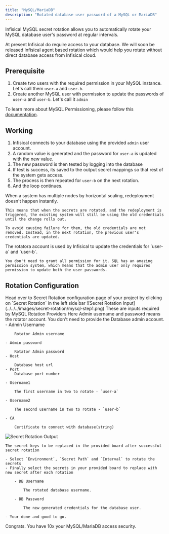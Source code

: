```yaml
---
title: "MySQL/MariaDB"
description: "Rotated database user password of a MySQL or MariaDB"
---
```


Infisical MySQL secret rotation allows you to automatically rotate your MySQL database user's password at regular intervals.

<Warning>
	At present Infisical do require access to your database. We will soon be released Infisical agent based rotation which would help you rotate without direct database access from Infisical cloud.
</Warning>

## Prerequisite

1. Create two users with the required permission in your MySQL instance. Let's call them `user-a` and `user-b`.
2. Create another MySQL user with permission to update the passwords of `user-a` and `user-b`. Let's call it `admin`

To learn more about MySQL Permissioning, please follow this [documentation](https://dev.mysql.com/doc/refman/8.0/en/privileges-provided.html).

## Working

1. Infisical connects to your database using the provided `admin` user account.
2. A random value is generated and the password for `user-a` is updated with the new value.
3. The new password is then tested by logging into the database
4. If test is success, its saved to the output secret mappings so that rest of the system gets access.
5. The process is then repeated for `user-b` on the next rotation.
6. And the loop continues.

<AccordionGroup>
  <Accordion title="Why can't we delete the other user when rotating?">
  	When a system has multiple nodes by horizontal scaling, redeployment doesn't happen instantly.

	This means that when the secrets are rotated, and the redeployment is triggered, the existing system will still be using the old credentials until the change rolls out. 

	To avoid causing failure for them, the old credentials are not removed. Instead, in the next rotation, the previous user's credentials are updated.
  </Accordion>
  <Accordion title="Why do you need root user account?">
	The rotatora account is used by Infisical to update the credentials for `user-a` and `user-b`. 

	You don't need to grant all permission for it. SQL has an amazing permission system, which means that the admin user only requires permission to update both the user passwords.
  </Accordion>
</AccordionGroup>

## Rotation Configuration

<Steps>
  <Step title="Open Secret Rotation Page">
	Head over to Secret Rotation configuration page of your project by clicking on `Secret Rotation` in the left side bar 
  </Step>
  <Step title="Click on MySQL Card" />
  <Step title="Provide the inputs">
![Secret Rotation Input](../../../images/secret-rotation/mysql-step1.png)
  	These are inputs required by MySQL Rotation Providers
<Info>
	Here Admin username and password means the rotator account. You don't need to provide the Database admin account.
</Info>
	- Admin Username

		Rotator Admin username

	- Admin password

		Rotator Admin password
	- Host 
		
		Database host url
	- Port 
		Database port number

	- Username1
	
		The first username in two to rotate - `user-a`

	- Username2

		The second username in two to rotate - `user-b`

	- CA
		
		Certificate to connect with database(string)  
  </Step>
  <Step title="Configure the output secret mapping">

![Secret Rotation Output](../../../images/secret-rotation/postgres-step2.png)

  	The secret keys to be replaced in the provided board after successful secret rotation

	- Select `Environment`, `Secret Path` and `Interval` to rotate the secrets
	- Finally select the secrets in your provided board to replace with new secret after each rotation

		- DB Username

			The rotated database username.

		- DB Password

			The new generated credentials for the database user.

	- Your done and good to go.
  </Step>
</Steps>

Congrats. You have 10x your MySQL/MariaDB access security. 
